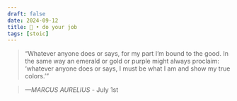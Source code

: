 ```yaml
---
draft: false 
date: 2024-09-12
title: 🗿 • do your job
tags: [stoic]
---
```


>  “Whatever anyone does or says, for my part I’m bound to the good. In the same way an emerald or gold or purple might always proclaim: ‘whatever anyone does or says, I must be what I am and show my true colors.’”

> *—MARCUS AURELIUS* - July 1st